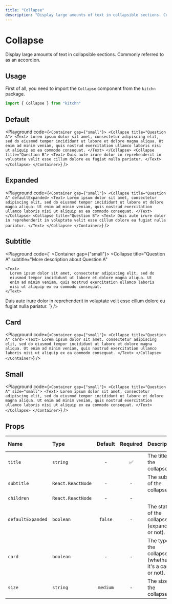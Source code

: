 ```yaml
---
title: "Collapse"
description: "Display large amounts of text in collapsible sections. Commonly referred to as an accordion."
---
```



# Collapse

Display large amounts of text in collapsible sections. Commonly referred to as an accordion.

## Usage

First of all, you need to import the `Collapse` component from the `kitchn` package.

```js
import { Collapse } from "kitchn"
```

## Default

<Playground
  code={`
<Container gap={"small"}>
  <Collapse title="Question A">
    <Text>
      Lorem ipsum dolor sit amet, consectetur adipiscing elit, sed do
      eiusmod tempor incididunt ut labore et dolore magna aliqua. Ut
      enim ad minim veniam, quis nostrud exercitation ullamco laboris
      nisi ut aliquip ex ea commodo consequat.
    </Text>
  </Collapse>
  <Collapse title="Question B">
    <Text>
      Duis aute irure dolor in reprehenderit in voluptate velit esse
      cillum dolore eu fugiat nulla pariatur.
    </Text>
  </Collapse>
</Container>
`}
/>

## Expanded

<Playground
  code={`
<Container gap={"small"}>
  <Collapse title="Question A" defaultExpanded>
    <Text>
      Lorem ipsum dolor sit amet, consectetur adipiscing elit, sed do
      eiusmod tempor incididunt ut labore et dolore magna aliqua. Ut
      enim ad minim veniam, quis nostrud exercitation ullamco laboris
      nisi ut aliquip ex ea commodo consequat.
    </Text>
  </Collapse>
  <Collapse title="Question B">
    <Text>
      Duis aute irure dolor in reprehenderit in voluptate velit esse
      cillum dolore eu fugiat nulla pariatur.
    </Text>
  </Collapse>
</Container>
`}
/>

## Subtitle

<Playground
  code={`
<Container gap={"small"}>
  <Collapse
  title="Question A"
  subtitle="More description about Question A"
  >
    <Text>
      Lorem ipsum dolor sit amet, consectetur adipiscing elit, sed do
      eiusmod tempor incididunt ut labore et dolore magna aliqua. Ut
      enim ad minim veniam, quis nostrud exercitation ullamco laboris
      nisi ut aliquip ex ea commodo consequat.
    </Text>
  </Collapse>
  <Collapse title="Question B">
    <Text>
      Duis aute irure dolor in reprehenderit in voluptate velit esse
      cillum dolore eu fugiat nulla pariatur.
    </Text>
  </Collapse>
</Container>
`}
/>

## Card

<Playground
  code={`
<Container gap={"small"}>
  <Collapse title="Question A" card>
    <Text>
      Lorem ipsum dolor sit amet, consectetur adipiscing elit, sed do
      eiusmod tempor incididunt ut labore et dolore magna aliqua. Ut
      enim ad minim veniam, quis nostrud exercitation ullamco laboris
      nisi ut aliquip ex ea commodo consequat.
    </Text>
  </Collapse>
</Container>
`}
/>

## Small

<Playground
  code={`
<Container gap={"small"}>
  <Collapse title="Question A" size="small">
    <Text>
      Lorem ipsum dolor sit amet, consectetur adipiscing elit, sed do
      eiusmod tempor incididunt ut labore et dolore magna aliqua. Ut
      enim ad minim veniam, quis nostrud exercitation ullamco laboris
      nisi ut aliquip ex ea commodo consequat.
    </Text>
  </Collapse>
</Container>
`}
/>

## Props

| Name | Type | Default | Required | Description | Accepted values |
| :--- | :--- | :-----: | :------: | :---------- | :-------------- |
| `title` | `string` | - | ✅ | The title of the collapse. | - |
| `subtitle` | `React.ReactNode` | - | - | The subtitle of the collapse. | - |
| `children` | `React.ReactNode` | - | - | | - |
| `defaultExpanded` | `boolean` | `false` | - | The status of the collapse (expanded or not). | - |
| `card` | `boolean` | - | - | The type of the collapse (whether it's a card or not). | - |
| `size` | `string` | `medium` | - | The size of the collapse. | `normal`, `small`, `medium` |